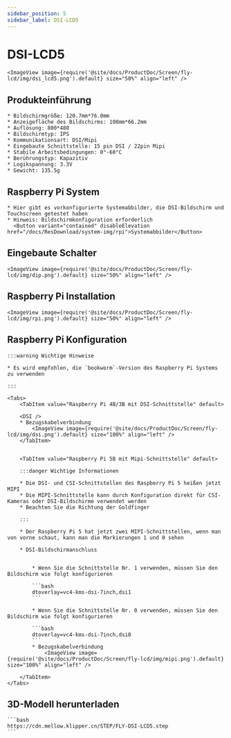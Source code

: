 ```yaml
---
sidebar_position: 5
sidebar_label: DSI-LCD5
---
```





# DSI-LCD5

    <ImageView image={require('@site/docs/ProductDoc/Screen/fly-lcd/img/dsi_lcd5.png').default} size="50%" align="left" />

## Produkteinführung

    * Bildschirmgröße: 120.7mm*76.0mm
    * Anzeigefläche des Bildschirms: 108mm*66.2mm
    * Auflösung: 800*480
    * Bildschirmtyp: IPS
    * Kommunikationsart: DSI/Mipi
    * Eingebaute Schnittstelle: 15 pin DSI / 22pin Mipi
    * Stabile Arbeitsbedingungen: 0°-60°C
    * Berührungstyp: Kapazitiv
    * Logikspannung: 3.3V
    * Gewicht: 135.5g

## Raspberry Pi System
    * Hier gibt es vorkonfigurierte Systemabbilder, die DSI-Bildschirm und Touchscreen getestet haben
    * Hinweis: Bildschirmkonfiguration erforderlich
      <Button variant="contained" disableElevation href="/docs/ResDownload/system-img/rpi">Systemabbilder</Button>

## Eingebaute Schalter

    <ImageView image={require('@site/docs/ProductDoc/Screen/fly-lcd/img/dip.png').default} size="50%" align="left" />

## Raspberry Pi Installation

    <ImageView image={require('@site/docs/ProductDoc/Screen/fly-lcd/img/rpi.png').default} size="50%" align="left" />

## Raspberry Pi Konfiguration

    :::warning Wichtige Hinweise

    * Es wird empfohlen, die `bookworm`-Version des Raspberry Pi Systems zu verwenden

    :::

    <Tabs>
        <TabItem value="Raspberry Pi 4B/3B mit DSI-Schnittstelle" default>
        
        <DSI />
        * Bezugskabelverbindung
            <ImageView image={require('@site/docs/ProductDoc/Screen/fly-lcd/img/dsi.png').default} size="100%" align="left" />
        </TabItem>


        <TabItem value="Raspberry Pi 5B mit Mipi-Schnittstelle" default>

        :::danger Wichtige Informationen

        * Die DSI- und CSI-Schnittstellen des Raspberry Pi 5 heißen jetzt MIPI
        * Die MIPI-Schnittstelle kann durch Konfiguration direkt für CSI-Kameras oder DSI-Bildschirme verwendet werden
        * Beachten Sie die Richtung der Goldfinger

        :::

        * Der Raspberry Pi 5 hat jetzt zwei MIPI-Schnittstellen, wenn man von vorne schaut, kann man die Markierungen 1 und 0 sehen

        * DSI-Bildschirmanschluss


            * Wenn Sie die Schnittstelle Nr. 1 verwenden, müssen Sie den Bildschirm wie folgt konfigurieren

            ```bash
            dtoverlay=vc4-kms-dsi-7inch,dsi1
            ```

            * Wenn Sie die Schnittstelle Nr. 0 verwenden, müssen Sie den Bildschirm wie folgt konfigurieren

            ```bash
            dtoverlay=vc4-kms-dsi-7inch,dsi0
            ```
            * Bezugskabelverbindung
                <ImageView image={require('@site/docs/ProductDoc/Screen/fly-lcd/img/mipi.png').default} size="100%" align="left" />

        </TabItem>
    </Tabs>


## 3D-Modell herunterladen

    ```bash
    https://cdn.mellow.klipper.cn/STEP/FLY-DSI-LCD5.step
    ```